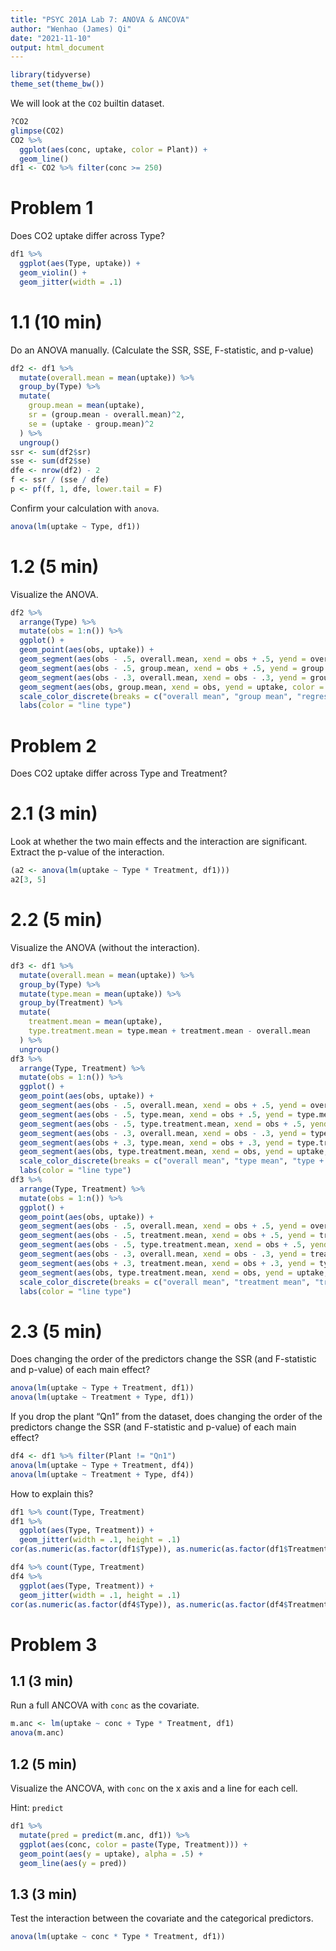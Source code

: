 ```yaml
---
title: "PSYC 201A Lab 7: ANOVA & ANCOVA"
author: "Wenhao (James) Qi"
date: "2021-11-10"
output: html_document
---
```

  
```r
library(tidyverse)
theme_set(theme_bw())
```

We will look at the `CO2` builtin dataset.

```r
?CO2
glimpse(CO2)
CO2 %>%
  ggplot(aes(conc, uptake, color = Plant)) +
  geom_line()
df1 <- CO2 %>% filter(conc >= 250)
```

# Problem 1

Does CO2 uptake differ across Type?

```r
df1 %>%
  ggplot(aes(Type, uptake)) +
  geom_violin() +
  geom_jitter(width = .1)
```

# 1.1 (10 min)

Do an ANOVA manually.  (Calculate the SSR, SSE, F-statistic, and p-value)

```r
df2 <- df1 %>%
  mutate(overall.mean = mean(uptake)) %>%
  group_by(Type) %>%
  mutate(
    group.mean = mean(uptake),
    sr = (group.mean - overall.mean)^2,
    se = (uptake - group.mean)^2
  ) %>%
  ungroup()
ssr <- sum(df2$sr)
sse <- sum(df2$se)
dfe <- nrow(df2) - 2
f <- ssr / (sse / dfe)
p <- pf(f, 1, dfe, lower.tail = F)
```

Confirm your calculation with `anova`.

```r
anova(lm(uptake ~ Type, df1))
```

# 1.2 (5 min)

Visualize the ANOVA.

```r
df2 %>%
  arrange(Type) %>%
  mutate(obs = 1:n()) %>%
  ggplot() +
  geom_point(aes(obs, uptake)) +
  geom_segment(aes(obs - .5, overall.mean, xend = obs + .5, yend = overall.mean, color = "overall mean"), size = 1) +
  geom_segment(aes(obs - .5, group.mean, xend = obs + .5, yend = group.mean, color = "group mean"), size = 1) +
  geom_segment(aes(obs - .3, overall.mean, xend = obs - .3, yend = group.mean, color = "regression")) +
  geom_segment(aes(obs, group.mean, xend = obs, yend = uptake, color = "error")) +
  scale_color_discrete(breaks = c("overall mean", "group mean", "regression", "error")) +
  labs(color = "line type")
```

# Problem 2

Does CO2 uptake differ across Type and Treatment?

# 2.1 (3 min)

Look at whether the two main effects and the interaction are significant. Extract the p-value of the interaction.

```r
(a2 <- anova(lm(uptake ~ Type * Treatment, df1)))
a2[3, 5]
```

# 2.2 (5 min)

Visualize the ANOVA (without the interaction).

```r
df3 <- df1 %>%
  mutate(overall.mean = mean(uptake)) %>%
  group_by(Type) %>%
  mutate(type.mean = mean(uptake)) %>%
  group_by(Treatment) %>%
  mutate(
    treatment.mean = mean(uptake),
    type.treatment.mean = type.mean + treatment.mean - overall.mean
  ) %>%
  ungroup()
df3 %>%
  arrange(Type, Treatment) %>%
  mutate(obs = 1:n()) %>%
  ggplot() +
  geom_point(aes(obs, uptake)) +
  geom_segment(aes(obs - .5, overall.mean, xend = obs + .5, yend = overall.mean, color = "overall mean"), size = 1) +
  geom_segment(aes(obs - .5, type.mean, xend = obs + .5, yend = type.mean, color = "type mean"), size = 1) +
  geom_segment(aes(obs - .5, type.treatment.mean, xend = obs + .5, yend = type.treatment.mean, color = "type + treatment mean"), size = 1) +
  geom_segment(aes(obs - .3, overall.mean, xend = obs - .3, yend = type.mean, color = "regression type")) +
  geom_segment(aes(obs + .3, type.mean, xend = obs + .3, yend = type.treatment.mean, color = "regression treatment")) +
  geom_segment(aes(obs, type.treatment.mean, xend = obs, yend = uptake, color = "error")) +
  scale_color_discrete(breaks = c("overall mean", "type mean", "type + treatment mean", "regression type", "regression treatment", "error")) +
  labs(color = "line type")
df3 %>%
  arrange(Type, Treatment) %>%
  mutate(obs = 1:n()) %>%
  ggplot() +
  geom_point(aes(obs, uptake)) +
  geom_segment(aes(obs - .5, overall.mean, xend = obs + .5, yend = overall.mean, color = "overall mean"), size = 1) +
  geom_segment(aes(obs - .5, treatment.mean, xend = obs + .5, yend = treatment.mean, color = "treatment mean"), size = 1) +
  geom_segment(aes(obs - .5, type.treatment.mean, xend = obs + .5, yend = type.treatment.mean, color = "treatment + type mean"), size = 1) +
  geom_segment(aes(obs - .3, overall.mean, xend = obs - .3, yend = treatment.mean, color = "regression treatment")) +
  geom_segment(aes(obs + .3, treatment.mean, xend = obs + .3, yend = type.treatment.mean, color = "regression type")) +
  geom_segment(aes(obs, type.treatment.mean, xend = obs, yend = uptake, color = "error")) +
  scale_color_discrete(breaks = c("overall mean", "treatment mean", "treatment + type mean", "regression treatment", "regression type", "error")) +
  labs(color = "line type")
```

# 2.3 (5 min)

Does changing the order of the predictors change the SSR (and F-statistic and p-value) of each main effect?

```r
anova(lm(uptake ~ Type + Treatment, df1))
anova(lm(uptake ~ Treatment + Type, df1))
```

If you drop the plant "Qn1" from the dataset, does changing the order of the predictors change the SSR (and F-statistic and p-value) of each main effect?

```r
df4 <- df1 %>% filter(Plant != "Qn1")
anova(lm(uptake ~ Type + Treatment, df4))
anova(lm(uptake ~ Treatment + Type, df4))
```

How to explain this?

```r
df1 %>% count(Type, Treatment)
df1 %>%
  ggplot(aes(Type, Treatment)) +
  geom_jitter(width = .1, height = .1)
cor(as.numeric(as.factor(df1$Type)), as.numeric(as.factor(df1$Treatment)))

df4 %>% count(Type, Treatment)
df4 %>%
  ggplot(aes(Type, Treatment)) +
  geom_jitter(width = .1, height = .1)
cor(as.numeric(as.factor(df4$Type)), as.numeric(as.factor(df4$Treatment)))
```

# Problem 3

## 1.1 (3 min)

Run a full ANCOVA with `conc` as the covariate.

```r
m.anc <- lm(uptake ~ conc + Type * Treatment, df1)
anova(m.anc)
```

## 1.2 (5 min)

Visualize the ANCOVA, with `conc` on the x axis and a line for each cell.

Hint: `predict`

```r
df1 %>%
  mutate(pred = predict(m.anc, df1)) %>%
  ggplot(aes(conc, color = paste(Type, Treatment))) +
  geom_point(aes(y = uptake), alpha = .5) +
  geom_line(aes(y = pred))
```

## 1.3 (3 min)

Test the interaction between the covariate and the categorical predictors.

```r
anova(lm(uptake ~ conc * Type * Treatment, df1))
```
